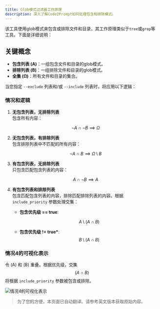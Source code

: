 ```yaml
---
title: Glob模式过滤器工作原理
description: 深入了解Code2Prompt如何处理包含和排除模式。
---
```


该工具使用glob模式来包含或排除文件和目录，其工作原理类似于`tree`或`grep`等工具。下面是详细说明：

## 关键概念

- **包含列表 (A)**：一组包含文件和目录的glob模式。
- **排除列表 (B)**：一组排除文件和目录的glob模式。
- **全集 (Ω)**：所有文件和目录的集合。

当您指定 `--exclude` 列表和/或 `--include` 列表时，将应用以下逻辑：

### 情况和逻辑

1. **无包含列表，无排除列表**  
   包含所有内容：

   $$
   \neg A \cap \neg B \implies \Omega
   $$

2. **无包含列表，有排除列表**  
   包含排除列表中不匹配的所有内容：

   $$
   \neg A \cap B \implies \Omega \setminus B
   $$

3. **有包含列表，无排除列表**  
   只包含匹配包含列表的内容：

   $$
   A \cap \neg B \implies A
   $$

4. **有包含列表和排除列表**  
   包含匹配包含列表的内容，排除匹配排除列表的内容。根据 `include_priority` 参数处理交集：

   - **包含优先级 == true**:

     $$
     A \setminus (A \cap B)
     $$

   - **包含优先级 != true\***:
     $$
     B \setminus (A \cap B)
     $$

### 情况4的可视化表示

令 (A) 和 (B) 重叠。根据优先级，交集 $$( A \cap B )$$ 将根据 `include_priority` 参数被包含或排除。

![情况4的可视化表示](../../../../../assets/filter.png)

> 为了您的方便，本页面已自动翻译。请参考英文版本获取原始内容。
